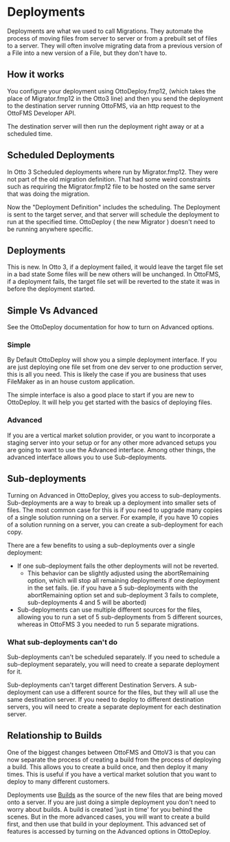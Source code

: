 
# Deployments

Deployments are what we used to call Migrations. They automate the process of moving files from server to server or from a prebuilt set of files to a server. They will often involve migrating data from a previous version of a File into a new version of a File, but they don't have to.

## How it works

You configure your deployment using OttoDeploy.fmp12, (which takes the place of Migrator.fmp12 in the Otto3 line) and then you send the deployment to the destination server running OttoFMS, via an http request to the OttoFMS Developer API.

The destination server will then run the deployment right away or at a scheduled time.

## Scheduled Deployments

In Otto 3 Scheduled deployments where run by Migrator.fmp12. They were not part of the old migration definition. That had some weird constraints such as requiring the Migrator.fmp12 file to be hosted on the same server that was doing the migration.

Now the "Deployment Definition" includes the scheduling. The Deployment is sent to the target server, and that server will schedule the deployment to run at the specified time. OttoDeploy ( the new Migrator )
doesn't need to be running anywhere specific.

## Deployments

This is new. In Otto 3, if a deployment failed, it would leave the target file set in a bad state Some files will be new others will be unchanged. In OttoFMS, if a deployment fails, the target file set will be reverted to the state it was in before the deployment started.

## Simple Vs Advanced

See the OttoDeploy documentation for how to turn on Advanced options.

### Simple

By Default OttoDeploy will show you a simple deployment interface. If you are just deploying one file set from one dev server to one production server, this is all you need. This is likely the case if you are business that uses FileMaker as in an house custom application.

The simple interface is also a good place to start if you are new to OttoDeploy. It will help you get started with the basics of deploying files.

### Advanced

If you are a vertical market solution provider, or you want to incorporate a staging server into your setup or for any other more advanced setups you are going to want to use the Advanced interface. Among other things, the advanced interface allows you to use Sub-deployments.

## Sub-deployments

Turning on Advanced in OttoDeploy, gives you access to sub-deployments. Sub-deployments are a way to break up a deployment into smaller sets of files. The most common case for this is if you need to upgrade many copies of a single solution running on a server. For example, if you have 10 copies of a solution running on a server, you can create a sub-deployment for each copy.

There are a few benefits to using a sub-deployments over a single deployment:

- If one sub-deployment fails the other deployments will not be reverted.
  - This behavior can be slightly adjusted using the abortRemaining option, which will stop all remaining deployments if one deployment in the set fails. (ie. if you have a 5 sub-deployments with the abortRemaining option set and sub-deployment 3 fails to complete, sub-deployments 4 and 5 will be aborted)
- Sub-deployments can use multiple different sources for the files, allowing you to run a set of 5 sub-deployments from 5 different sources, whereas in OttoFMS 3 you needed to run 5 separate migrations.

### What sub-deployments can't do

Sub-deployments can't be scheduled separately. If you need to schedule a sub-deployment separately, you will need to create a separate deployment for it.

Sub-deployments can't target different Destination Servers. A sub-deployment can use a different source for the files, but they will all use the same destination server. If you need to deploy to different destination servers, you will need to create a separate deployment for each destination server.

## Relationship to Builds

<Callout type="info">
  One of the biggest changes between OttoFMS and OttoV3 is that you can now
  separate the process of creating a build from the process of deploying a
  build. This allows you to create a build once, and then deploy it many times.
  This is useful if you have a vertical market solution that you want to deploy
  to many different customers.
</Callout>

Deployments use [Builds](/concepts/builds) as the source of the new files that are being moved onto a server. If you are just doing a simple deployment you don't need to worry about builds. A build is created 'just in time' for you behind the scenes. But in the more advanced cases, you will want to create a build first, and then use that build in your deployment. This advanced set of features is accessed by turning on the Advanced options in OttoDeploy.
